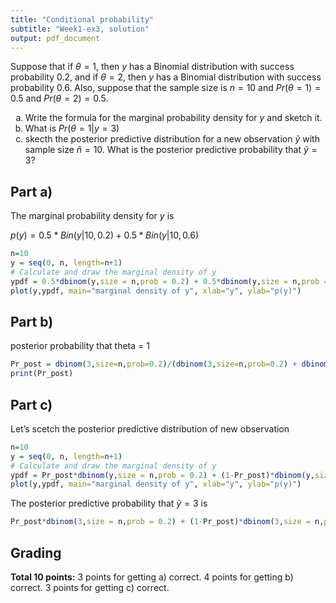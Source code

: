 ```yaml
---
title: "Conditional probability"
subtitle: "Week1-ex3, solution"
output: pdf_document 
---
```


Suppose that if $\theta = 1$, then $y$ has a Binomial distribution with success probability  $0.2$, and if $\theta = 2$, then $y$ has a Binomial distribution with success probability  $0.6$. Also, suppose that the sample size is $n=10$ and $Pr( \theta = 1) = 0.5$ and $Pr(\theta = 2) = 0.5$. 

a) Write the formula for the marginal probability density for $y$ and sketch it. 
b) What is $Pr( \theta = 1 | y = 3)$
c) skecth the posterior predictive distribution for a new observation $\tilde{y}$ with sample size $\tilde{n}=10$. What is the posterior predictive probability that $\tilde{y}=3$?

\subsection{Solution}


## Part a)
The marginal probability density for $y$ is 

$p(y) = 0.5*Bin(y|10,0.2) + 0.5*Bin(y|10,0.6)$

```r
n=10
y = seq(0, n, length=n+1)
# Calculate and draw the marginal density of y
ypdf = 0.5*dbinom(y,size = n,prob = 0.2) + 0.5*dbinom(y,size = n,prob = 0.6)
plot(y,ypdf, main="marginal density of y", xlab="y", ylab="p(y)")
```

## Part b)

posterior probability that theta = 1
```r
Pr_post = dbinom(3,size=n,prob=0.2)/(dbinom(3,size=n,prob=0.2) + dbinom(3,size=n,prob=0.6))
print(Pr_post)
```

## Part c)

Let's scetch the posterior predictive distribution of new observation
```r
n=10
y = seq(0, n, length=n+1)
# Calculate and draw the marginal density of y
ypdf = Pr_post*dbinom(y,size = n,prob = 0.2) + (1-Pr_post)*dbinom(y,size = n,prob = 0.6)
plot(y,ypdf, main="marginal density of y", xlab="y", ylab="p(y)")
```

The posterior predictive probability that $\tilde{y}=3$ is
```r
Pr_post*dbinom(3,size = n,prob = 0.2) + (1-Pr_post)*dbinom(3,size = n,prob = 0.6)
```


## Grading

**Total 10 points:** 3 points for getting a) correct. 4 points for getting b) correct. 3 points for getting c) correct.

